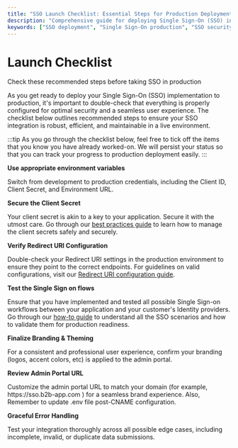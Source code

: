 ```yaml
---
title: "SSO Launch Checklist: Essential Steps for Production Deployment"
description: "Comprehensive guide for deploying Single Sign-On (SSO) in production environments. Learn crucial steps to ensure optimal security, seamless user experience, and robust configuration for your SSO implementation."
keywords: ["SSO deployment", "Single Sign-On production", "SSO security", "SSO user experience", "Environment variables configuration", "Client secret security", "Redirect URI setup", "SSO branding", "Admin portal customization", "SSO error handling", "B2B application security", "Identity management", "Authentication best practices", "SSO implementation checklist", "Enterprise SSO deployment"]
---
```

# Launch Checklist

<Subtitle>Check these recommended steps before taking SSO in production</Subtitle>

As you get ready to deploy your Single Sign-On (SSO) implementation to production, it's important to double-check that everything is properly configured for optimal security and a seamless user experience. The checklist below outlines recommended steps to ensure your SSO integration is robust, efficient, and maintainable in a live environment.

<div className="page_right_hint">
:::tip
As you go through the checklist below, feel free to tick off the items that you know you have already worked-on. We will persist your status so that you can track your progress to production deployment easily.
:::
</div>

<LabeledCheckbox id="1"> **Use appropriate environment variables** </LabeledCheckbox>

Switch from development to production credentials, including the Client ID, Client Secret, and Environment URL.

<LabeledCheckbox id="2"> **Secure the Client Secret** </LabeledCheckbox>

Your client secret is akin to a key to your application. Secure it with the utmost care. Go through our [best practices guide](/sso/guides/key-concepts/manage-client-secrets) to learn how to manage the client secrets safely and securely.

<LabeledCheckbox id="3"> **Verify Redirect URI Configuration** </LabeledCheckbox>

Double-check your Redirect URI settings in the production environment to ensure they point to the correct endpoints. For guidelines on valid configurations, visit our [Redirect URI configuration guide](/sso/guides/key-concepts/redirect-uri).

<LabeledCheckbox id="4"> **Test the Single Sign on flows** </LabeledCheckbox>

Ensure that you have implemented and tested all possible Single Sign-on workflows between your application and your customer's Identity providers. Go through our [how-to guide](/sso/test-sso) to understand all the SSO scenarios and how to validate them for production readiness.

<LabeledCheckbox id="5"> **Finalize Branding & Theming** </LabeledCheckbox>

For a consistent and professional user experience, confirm your branding (logos, accent colors, etc) is applied to the admin portal.

<LabeledCheckbox id="6"> **Review Admin Portal URL** </LabeledCheckbox>

Customize the admin portal URL to match your domain (for example, <SimpleCode>https:<span></span>//sso.b2b-app.com </SimpleCode>) for a seamless brand experience. Also, Remember to update <SimpleCode>.env</SimpleCode> file post-CNAME configuration.

<LabeledCheckbox id="7"> **Graceful Error Handling** </LabeledCheckbox>

Test your integration thoroughly across all possible edge cases, including incomplete, invalid, or duplicate data submissions.

